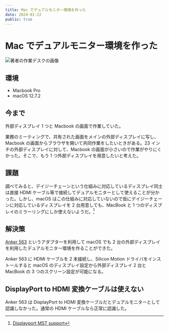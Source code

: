 ```yaml
---
title: Mac でデュアルモニター環境を作った
date: 2024-01-22
public: true
---
```


# Mac でデュアルモニター環境を作った

![著者の作業デスクの画像](/images/posts/dual-monitor.jpg)

## 環境

- Macbook Pro
- macOS 12.7.2

## 今まで

外部ディスプレイ 1 つと Macbook の画面で作業していた。

業務のミーティングで、共有された画面をメインの外部ディスプレイに写し、Macbook の画面からブラウザを開いて共同作業をしたいときがある。23 インチの外部ディスプレイに対して、Macbook の画面が小さいので作業がやりにくかった。そこで、もう 1 つ外部ディスプレイを用意したいと考えた。

## 課題

調べてみると、デイジーチェーンという仕組みに対応しているディスプレイ同士は直接 HDMI ケーブル等で接続してデュアルモニターとして使えることが分かった。しかし、macOS はこの仕組みに対応していないので仮にデイジーチェーンに対応しているディスプレイを 2 台用意しても、MacBook と 1 つのディスプレイのミラーリングにしか使えないようだ。[^1]

## 解決策

[Anker 563](https://www.ankerjapan.com/products/a8386) というアダプターを利用して macOS でも 2 台の外部ディスプレイを利用したデュアルモニター環境を作ることができた。

Anker 563 に HDMI ケーブルを 2 本接続し、Silicon Motion ドライバをインストールすると macOS のディスプレイ設定から外部ディスプレイ 2 台と MacBook の 3 つのスクリーン設定が可能になる。

## DisplayPort to HDMI 変換ケーブルは使えない

 Anker 563 は DisplayPort to HDMI 変換ケーブルだとデュアルモニターとして認識しなかった。通常の HDMI ケーブルなら正常に認識した。

[^1]: [Displayport MST support](https://discussions.apple.com/thread/254942699?sortBy=best)